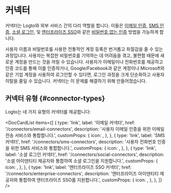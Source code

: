 
# 커넥터

커넥터는 Logto와 외부 서비스 간의 다리 역할을 합니다. 이들은 [이메일 인증](/end-user-flows/sign-up-and-sign-in/sign-in), [SMS 인증](/end-user-flows/sign-up-and-sign-in/sign-in), [소셜 로그인](/end-user-flows/sign-up-and-sign-in/social-sign-in), 및 [엔터프라이즈 SSO](/end-user-flows/enterprise-sso)와 같은 [비밀번호 없는 인증](https://auth.wiki/passwordless) 방법을 가능하게 합니다.

사용자 이름과 비밀번호를 사용한 전통적인 계정 등록은 번거롭고 좌절감을 줄 수 있는 과정입니다. 사용자는 복잡한 비밀번호를 기억하는 데 어려움을 겪고, 불편함 때문에 새로운 계정을 만드는 것을 꺼릴 수 있습니다. 사용자가 이메일이나 전화번호를 제공하고 인증 코드를 통해 이를 인증하거나, Google/Facebook과 같은 계정이나 Microsoft와 같은 기업 계정을 사용하여 로그인할 수 있다면, 로그인 과정을 크게 단순화하고 사용자 이탈을 줄일 수 있습니다. 커넥터는 이 문제를 해결하기 위해 만들어졌습니다.

## 커넥터 유형 \{#connector-types}

Logto는 네 가지 유형의 커넥터를 제공합니다:

<DocCardList
  items={[
    {
      type: 'link',
      label: '이메일 커넥터',
      href: '/connectors/email-connectors',
      description: '사용자 이메일 인증을 위한 이메일 전송 서비스와 통합합니다.',
      customProps: {
        icon: <Email />,
      },
    },
    {
      type: 'link',
      label: 'SMS 커넥터',
      href: '/connectors/sms-connectors',
      description: '사용자 전화번호 인증을 위한 SMS 서비스와 통합합니다.',
      customProps: {
        icon: <Mobile />,
      },
    },
    {
      type: 'link',
      label: '소셜 로그인 커넥터',
      href: '/connectors/social-connectors',
      description: '소셜 아이덴티티 제공자와 통합하여 소셜 로그인을 지원합니다.',
      customProps: {
        icon: <Social />,
      },
    },
    {
      type: 'link',
      label: '엔터프라이즈 SSO 커넥터',
      href: '/connectors/enterprise-connectors',
      description: '엔터프라이즈 아이덴티티 제공자와 통합하여 엔터프라이즈 SSO를 지원합니다.',
      customProps: {
        icon: <Enterprise />,
      },
    },
  ]}
/>
